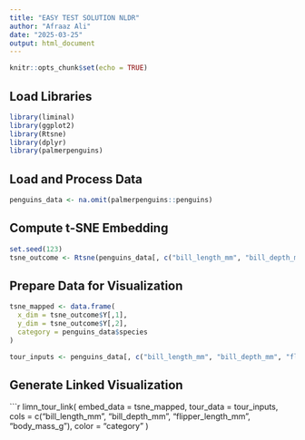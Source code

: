 ---
title: "EASY TEST SOLUTION NLDR"
author: "Afraaz Ali"
date: "2025-03-25"
output: html_document
---

```{r setup, include=FALSE}
knitr::opts_chunk$set(echo = TRUE)
```

## Load Libraries

```{r}
library(liminal)
library(ggplot2)
library(Rtsne)
library(dplyr)
library(palmerpenguins)
```

## Load and Process Data

```{r}
penguins_data <- na.omit(palmerpenguins::penguins)
```

## Compute t-SNE Embedding

```{r}
set.seed(123)
tsne_outcome <- Rtsne(penguins_data[, c("bill_length_mm", "bill_depth_mm", "flipper_length_mm", "body_mass_g")])
```

## Prepare Data for Visualization

```{r}
tsne_mapped <- data.frame(
  x_dim = tsne_outcome$Y[,1],
  y_dim = tsne_outcome$Y[,2],
  category = penguins_data$species
)

tour_inputs <- penguins_data[, c("bill_length_mm", "bill_depth_mm", "flipper_length_mm", "body_mass_g", "species")]
```

## Generate Linked Visualization

```{r}
limn_tour_link(
  embed_data = tsne_mapped,
  tour_data = tour_inputs,
  cols = c("bill_length_mm", "bill_depth_mm", "flipper_length_mm", "body_mass_g"),
  color = "category"
)

